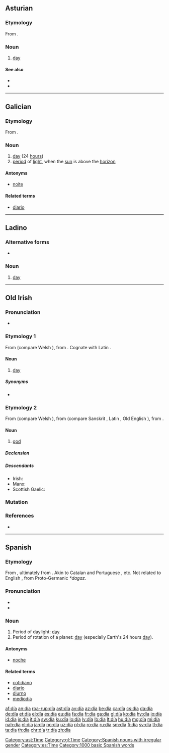 {{DEFAULTSORT:dia}}
{{also|Appendix:Variations of "dia"}}
==Asturian==

===Etymology===
From {{etyl|la|ast}} {{m|la|diēs||day}}.

===Noun===
{{ast-noun|m|díes}}

# [[day]]

====See also====
* {{l|ast|nueche}}
* {{l|ast|xornada}}

[[Category:ast:Time]]

----

==Galician==

===Etymology===
From {{etyl|la|gl}} {{m|la|diēs||day}}.

===Noun===
{{gl-noun|m}}

# [[day]] (24 [[hour]]s)
# [[period]] of [[light]], when the [[sun]] is above the [[horizon]]

====Antonyms====
* {{sense|period of light}} [[noite]]

====Related terms====
* [[diario]]

[[Category:gl:Time]]

----

==Ladino==

===Alternative forms===
* {{l|lad|diya|sc=Latn}}

===Noun===
{{lad-noun|l|g=m}}

# [[day]]

----

==Old Irish==

===Pronunciation===
* {{IPA|/dʲiːa̯/|lang=sga}}

===Etymology 1===
From {{etyl|cel-pro|sga}} {{m|cel-pro|*dīyos}} (compare Welsh {{term|dydd|lang=cy}}), from {{etyl|ine-pro|sga}} {{m|ine-pro|*dyew-}}. Cognate with Latin {{m|la|diēs}}.

====Noun====
{{head|sga|noun|dative singular|díu}}<!--gender is probably masculine but as it's only used in fixed expressions it isn't possible to say for sure-->

# [[day]]

=====Synonyms=====
* {{l|sga|lá}}

===Etymology 2===
From {{etyl|cel-pro|sga}} {{m|cel-pro|*dēwos}} (compare Welsh {{term|duw|lang=cy}}), from {{etyl|ine-pro|sga}} {{m|ine-pro|*deywós}} (compare Sanskrit {{term|देव|tr=devá|lang=sa}}, Latin {{term|deus|lang=la}}, Old English {{m|ang|Tīw||Germanic god of heroic glory}}), from {{etyl|ine-pro|sga}} {{m|ine-pro|*dey-||to shine}}.

====Noun====
{{head|sga|noun|g=m|genitive|dé}}

# [[god]]

=====Declension=====
{{sga-decl-o-masc|gs=dé|ap=deu|dp=déib}}

=====Descendants=====
* Irish: {{l|ga|dia}}
* Manx: {{l|gv|jee}}
* Scottish Gaelic: {{l|gd|dia}}

===Mutation===
{{sga-mutation|d|ía}}

===References===
* {{R:DIL}}

----

==Spanish==

===Etymology===
From {{etyl|la|es}} {{m|la|diēs||day}}, ultimately from {{etyl|ine-pro|es}} {{m|ine-pro|*dyew-||heaven, sky; to shine}}. Akin to Catalan and Portuguese {{term|dia|lang=pt}}, etc.  Not related to English {{term|day|lang=en}}, from Proto-Germanic ''*dagaz''.

===Pronunciation===
* {{IPA|/ˈdi.a/|lang=es}}
* {{rhymes|ia|lang=es}}

===Noun===
{{es-noun|m}}

# Period of daylight: [[day]]
# Period of rotation of a planet: [[day]] (especially Earth's 24 hours [[day]]).

====Antonyms====
* [[noche]] {{g|f}}

====Related terms====
* [[cotidiano]]
* [[diario]]
* [[diurno]]
* [[mediodía]] {{g|m}}

[[Category:Spanish nouns with irregular gender]]
[[Category:es:Time]]
[[Category:1000 basic Spanish words]]

[[af:día]]
[[an:día]]
[[roa-rup:día]]
[[ast:día]]
[[ay:día]]
[[az:día]]
[[be:día]]
[[ca:día]]
[[cs:día]]
[[da:día]]
[[de:día]]
[[et:día]]
[[el:día]]
[[es:día]]
[[eu:día]]
[[fa:día]]
[[fr:día]]
[[ga:día]]
[[gl:día]]
[[ko:día]]
[[hy:día]]
[[io:día]]
[[id:día]]
[[is:día]]
[[it:día]]
[[sw:día]]
[[ku:día]]
[[lo:día]]
[[lv:día]]
[[lb:día]]
[[lt:día]]
[[hu:día]]
[[mg:día]]
[[mi:día]]
[[nah:día]]
[[nl:día]]
[[ja:día]]
[[no:día]]
[[uz:día]]
[[pl:día]]
[[ro:día]]
[[ru:día]]
[[sm:día]]
[[fi:día]]
[[sv:día]]
[[tl:día]]
[[ta:día]]
[[th:día]]
[[chr:día]]
[[tr:día]]
[[zh:día]]